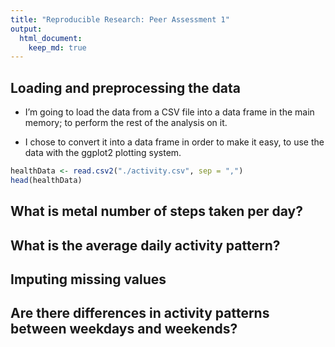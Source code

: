 ```yaml
---
title: "Reproducible Research: Peer Assessment 1"
output: 
  html_document:
    keep_md: true
---
```



## Loading and preprocessing the data

* I'm going to load the data from a CSV file into a data frame in the main memory; to perform the rest of the analysis on it.

* I chose to convert it into a data frame in order to make it easy, to use the data with the ggplot2 plotting system.

```r
healthData <- read.csv2("./activity.csv", sep = ",")
head(healthData)
```

## What is metal number of steps taken per day?




## What is the average daily activity pattern?



## Imputing missing values



## Are there differences in activity patterns between weekdays and weekends?
